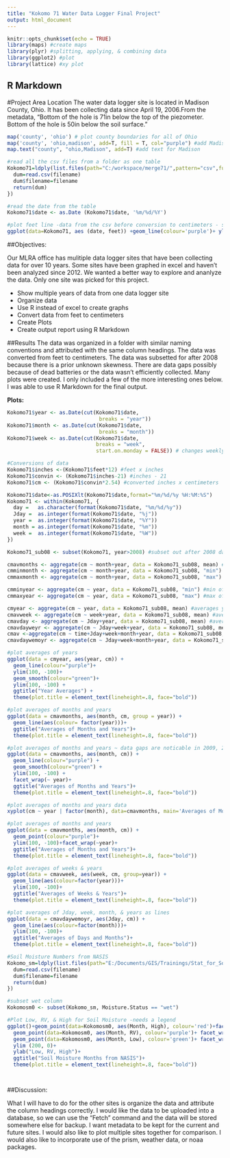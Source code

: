 ---
title: "Kokomo 71 Water Data Logger Final Project"
output: html_document
---

```{r setup, include=FALSE}
knitr::opts_chunk$set(echo = TRUE)
library(maps) #create maps
library(plyr) #splitting, applying, & combining data
library(ggplot2) #plot
library(lattice) #xy plot

```

## R Markdown

#Project Area Location
The water data logger site is located in Madison County, Ohio. It has been collecting data since April 19, 2006.From the metadata, "Bottom of the hole is 71in below the top of the piezometer.  Bottom of the hole is 50in below the soil surface."

```{r final project}

map('county', 'ohio') # plot county boundaries for all of Ohio
map('county', 'ohio,madison', add=T, fill = T, col="purple") #add Madison County, Ohio in purple to map
map.text("county", "ohio,Madison", add=T) #add text for Madison

#read all the csv files from a folder as one table
Kokomo71=ldply(list.files(path="C:/workspace/merge71/",pattern="csv",full.names=TRUE),function(filename) {
  dum=read.csv(filename)
  dum$filename=filename
  return(dum)
})

#read the date from the table
Kokomo71$date <- as.Date (Kokomo71$date, '%m/%d/%Y')

#plot feet line -data from the csv before conversion to centimeters - shows data prior to 2008 is scewed
ggplot(data=Kokomo71, aes (date, feet)) +geom_line(colour='purple')+ ylim(10, -5)+ggtitle("Feet Years")+theme(plot.title = element_text(lineheight=.8, face="bold")) 

```

##Objectives:

Our MLRA office has mulitiple data logger sites that have been collecting data for over 10 years. Some sites have been graphed in excel and haven't been analyzed since 2012. We wanted a better way to explore and ananlyze the data. Only one site was picked for this project. 

* Show multiple years of data from one data logger site
* Organize data
* Use R instead of excel to create graphs
* Convert data from feet to centimeters 
* Create Plots
* Create output report using R Markdown



##Results
The data was organized in a folder with similar naming conventions and attributed with the same column headings. The data was converted from feet to centimeters. The data was subsetted for after 2008 because there is a prior unknown skewness. There are data gaps possibly because of dead batteries or the data wasn't efficiently collected. Many plots were created. I only included a few of the more interesting ones below. I was able to use R Markdown for the final output. 

**Plots:**

```{r pressure, echo=TRUE}
Kokomo71$year <- as.Date(cut(Kokomo71$date,
                              breaks = "year"))
Kokomo71$month <- as.Date(cut(Kokomo71$date,
                              breaks = "month"))
Kokomo71$week <- as.Date(cut(Kokomo71$date,
                             breaks = "week",
                             start.on.monday = FALSE)) # changes weekly break point to Sunday

#Conversions of data
Kokomo71$inches <-(Kokomo71$feet*12) #feet x inches
Kokomo71$convin <- (Kokomo71$inches-21) #inches - 21
Kokomo71$cm <- (Kokomo71$convin*2.54) #converted inches x centimeters

Kokomo71$date<-as.POSIXlt(Kokomo71$date,format="%m/%d/%y %H:%M:%S")
Kokomo71 <- within(Kokomo71, {
  day =   as.character(format(Kokomo71$date, "%m/%d/%y"))
  Jday =  as.integer(format(Kokomo71$date, "%j"))
  year =  as.integer(format(Kokomo71$date, "%Y"))
  month = as.integer(format(Kokomo71$date, "%m"))
  week =  as.integer(format(Kokomo71$date, "%W"))
})

Kokomo71_sub08 <- subset(Kokomo71, year>2008) #subset out after 2008 data because there is an error that shows and was also mentioned in the metadata

cmavmonths <- aggregate(cm ~ month+year, data = Kokomo71_sub08, mean) #mean of months and years
cmminmonth <- aggregate(cm ~ month+year, data = Kokomo71_sub08, "min") #min of months & years
cmmaxmonth <- aggregate(cm ~ month+year, data = Kokomo71_sub08, "max") #max of months & years

cmminyear <- aggregate(cm ~ year, data = Kokomo71_sub08, "min") #min of years
cmmaxyear <- aggregate(cm ~ year, data = Kokomo71_sub08, "max") #max of years

cmyear <- aggregate(cm ~ year, data = Kokomo71_sub08, mean) #averages years
cmavweek <- aggregate(cm ~ week+year, data = Kokomo71_sub08, mean) #averages of weeks & years
cmavday <- aggregate(cm ~ Jday+year, data = Kokomo71_sub08, mean) #averages of day & years
cmavdayweyr <- aggregate(cm ~ Jday+week+year, data = Kokomo71_sub08, mean) #averages of day, week, & years
cmav <-aggregate(cm ~ time+Jday+week+month+year, data = Kokomo71_sub08, mean) #averages of time, day, week, & years
cmavdaywemoyr <- aggregate(cm ~ Jday+week+month+year, data = Kokomo71_sub08, mean) #averages of day, week, month & years

#plot averages of years
ggplot(data = cmyear, aes(year, cm)) +
  geom_line(colour="purple")+ 
  ylim(100, -100)+
  geom_smooth(colour="green")+ 
  ylim(100, -100) +
  ggtitle("Year Averages") +
  theme(plot.title = element_text(lineheight=.8, face="bold"))

#plot averages of months and years
ggplot(data = cmavmonths, aes(month, cm, group = year)) +
  geom_line(aes(colour= factor(year)))+
  ggtitle("Averages of Months and Years")+
  theme(plot.title = element_text(lineheight=.8, face="bold"))

#plot averages of months and years ~ data gaps are noticable in 2009, 2011, 2015, and 2016
ggplot(data = cmavmonths, aes(month, cm)) +
  geom_line(colour="purple") +
  geom_smooth(colour="green") + 
  ylim(100, -100) +
  facet_wrap(~ year)+
  ggtitle("Averages of Months and Years")+
  theme(plot.title = element_text(lineheight=.8, face="bold"))

#plot averages of months and years data
xyplot(cm ~ year | factor(month), data=cmavmonths, main='Averages of Months and Years', type=c('l', 'g'), as.table=TRUE, layout=c(2,6), xlab='month', ylab='cm')

#plot averages of months and years
ggplot(data = cmavmonths, aes(month, cm)) +
  geom_point(colour="purple")+ 
  ylim(100, -100)+facet_wrap(~year)+
  ggtitle("Averages of Months and Years")+
  theme(plot.title = element_text(lineheight=.8, face="bold"))

#plot averages of weeks & years
ggplot(data = cmavweek, aes(week, cm, group=year)) +
  geom_line(aes(colour=factor(year)))+
  ylim(100, -100)+
  ggtitle("Averages of Weeks & Years")+
  theme(plot.title = element_text(lineheight=.8, face="bold"))

#plot averages of Jday, week, month, & years as lines
ggplot(data = cmavdaywemoyr, aes(Jday, cm)) +
  geom_line(aes(colour=factor(month)))+
  ylim(100, -100)+
  ggtitle("Averages of Days and Months")+
  theme(plot.title = element_text(lineheight=.8, face="bold"))

#Soil Moisture Numbers from NASIS
Kokomo_sm=ldply(list.files(path="E:/Documents/GIS/Trainings/Stat_for_Soil_Survey/final_Project/nasis",pattern="csv",full.names=TRUE),function(filename) {
  dum=read.csv(filename)
  dum$filename=filename
  return(dum)
})

#subset wet column
Kokomosm0 <- subset(Kokomo_sm, Moisture.Status == "wet")

#Plot Low, RV, & High for Soil Moisture -needs a legend
ggplot()+geom_point(data=Kokomosm0, aes(Month, High), colour='red')+facet_wrap(~High)+
  geom_point(data=Kokomosm0, aes(Month, RV), colour='purple')+ facet_wrap(~High)+
  geom_point(data=Kokomosm0, aes(Month, Low), colour='green')+ facet_wrap(~High)+
  ylim (200, 0)+ 
  ylab("Low, RV, High")+
  ggtitle("Soil Moisture Months from NASIS")+
  theme(plot.title = element_text(lineheight=.8, face="bold"))




```

##Discussion:

What I will have to do for the other sites is organize the data and attribute the column headings correctly. I would like the data to be uploaded into a database, so we can use the "Fetch" command and the data will be stored somewhere else for backup. I want metadata to be kept for the current and future sites. I would also like to plot multiple sites together for comparison. I would also like to incorporate use of the prism, weather data, or noaa packages. 
